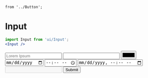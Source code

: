 	from '../Button';

<Meta
	title="Form/Input"
	component={Input}
/>

# Input

```jsx
import Input from 'ui/Input';
<Input />
```

<Canvas>
	<Story name="Input">
		<Form onSubmit={console.log}>
			<Input placeholder="Lorem Ipsum" />
			<Input
				type="numeric"
				prefix="£"
				suffix="%"
			/>
			<Input type="color" />
			<Input type="date" placeholder="Date" />
			<Input type="time" placeholder="Time" />
			<Input type="datetime-local" placeholder="Date Time Local" />
			<Input disabled />
			<Button>Submit</Button>
		</Form>
	</Story>
</Canvas>

<ArgsTable of={Input} />
